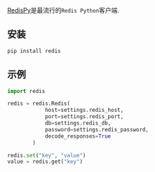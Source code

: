 [RedisPy](https://redis-py.readthedocs.io/en/stable/index.html#)是最流行的`Redis Python`客户端.

## 安装

```bash
pip install redis
```

## 示例

```python
import redis

redis = redis.Redis(
            host=settings.redis_host,
            port=settings.redis_port,
            db=settings.redis_db,
            password=settings.redis_password,
            decode_responses=True
        )

redis.set("key", "value")
value = redis.get("key")
```
